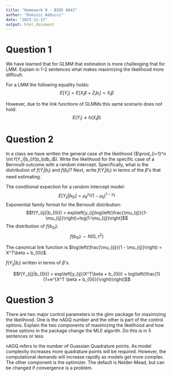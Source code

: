 ```yaml
---
title: "Homework 9 - BIOS 6642"
author: "Dominic Adducci"
date: "2023-11-17"
output: html_document
---
```





# Question 1
We have learned that for GLMM that estimation is more challenging that for LMM. Explain in 1-2 sentences what makes maximizing the likelihood more difficult. 

For a LMM the following equality holds:
$$E[Y_i] = E[X_i \beta + Z_ib_i] = X_i \beta$$

However, due to the link functions of GLMMs this same scenario does not hold:
$$E(Y_i) \neq h(X_i\beta)$$


# Question 2
In a class we have written the general case of the likelihood ($\prod_{i=1}^n \int f(Y_i|b_i)f(b_i)db_i$). Write the likelihood for the specific case of a Bernoulli outcome with a random intercept. Specifically, what is the distribution of $f(Y_i|b_i)$ and $f(b_i)$? Next, write $f(Y_i|b_i)$ in terms of the $\beta$'s that need estimating.

The conditional expection for a random intercept model:
$$E[Y_{ij}|b_{0i}] = \mu_{ij}^{y_{ij}}(1-\mu_{ij})^{1 - y_{ij}}$$
Exponential family format for the Bernoulli distribution:
$$f(Y_{ij}|b_{0i}) = exp\left[y_{ij}log\left(\frac{\mu_{ij}}{1-\mu_{ij}}\right)+log(1-\mu_{ij})\right]$$
The distribution of $f(b_{0i})$:
$$f(b_{0i}) \sim N(0,\tau^2)$$

The canonical link function is $log\left(\frac{\mu_{ij}}{1 - \mu_{ij}}\right) = X^T\beta + b_{0i}$.

$f(Y_{ij}|b_i)$ written in terms of $\beta$'s. 

$$f(Y_{ij}|b_{0i}) = exp\left[y_{ij}(X^T\beta + b_{0i}) + log\left(\frac{1}{1+e^{X^T \beta + b_{0i}}}\right)\right]$$

# Question 3
There are two major control parameters in the glmr package for maximizing the likelihood. One is the nAGQ number and the other is part of the control options. Explain the two components of maximizing the likelihood and how these options in the package change the MLE algorith. Do this is in 5 sentences or less. 

nAGQ refers to the number of Guassian Quadrature points. As model complexity increases more quadrature points will be required. However, the computational demands will increase rapidly as models get more complex. The other component is the optimizer. The default is Nelder-Mead, but can be changed if convergence is a problem. 




